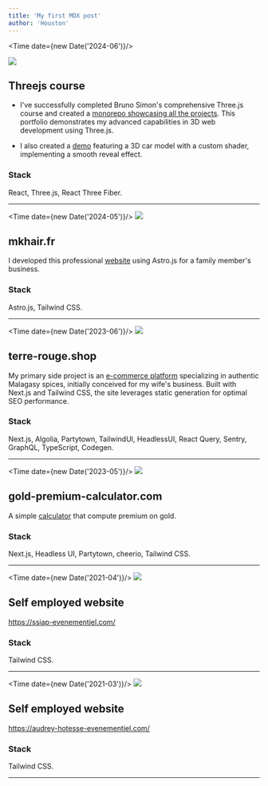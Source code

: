 ```yaml
---
title: 'My first MDX post'
author: 'Houston'
---
```


<Time date={new Date('2024-06')}/>

![](@/assets/threejs-journey.jpeg)

## Threejs course

- I've successfully completed Bruno Simon's comprehensive Three.js course and created a [monorepo showcasing all the projects](https://laurentdellanegra.github.io/threejs-formation/). This portfolio demonstrates my advanced capabilities in 3D web development using Three.js.

- I also created a [demo](https://kitt-3-d.vercel.app/) featuring a 3D car model with a custom shader, implementing a smooth reveal effect.

### <StackIcon className="inline w-4 h-4 mr-3"/> Stack

React, Three.js, React Three Fiber.

---

<Time date={new Date('2024-05')}/>
![](@/assets/mkhair.jpg)

## mkhair.fr

I developed this professional [website](https://www.mkhair.fr/) using Astro.js for a family member's business.

### <StackIcon className="inline w-4 h-4 mr-3"/> Stack

Astro.js, Tailwind CSS.

---

<Time date={new Date('2023-06')}/>
![](@/assets/terre-rouge.png)

## terre-rouge.shop

My primary side project is an [e-commerce platform](https://terre-rouge.shop) specializing in authentic Malagasy spices, initially conceived for my wife's business. Built with Next.js and Tailwind CSS, the site leverages static generation for optimal SEO performance.

### <StackIcon className="inline w-4 h-4 mr-3"/> Stack

Next.js, Algolia, Partytown, TailwindUI, HeadlessUI, React Query, Sentry, GraphQL, TypeScript, Codegen.

---

<Time date={new Date('2023-05')}/>
![](@/assets/gold-premium.png)

## gold-premium-calculator.com

A simple [calculator](https://www.gold-premium-calculator.com/) that compute premium on gold.


### <StackIcon className="inline w-4 h-4 mr-3"/> Stack

Next.js, Headless UI, Partytown, cheerio, Tailwind CSS.

---

<Time date={new Date('2021-04')}/>
![](@/assets/ssiap.png)

## Self employed website

https://ssiap-evenementiel.com/


### <StackIcon className="inline w-4 h-4 mr-3"/> Stack

Tailwind CSS.

---

<Time date={new Date('2021-03')}/>
![](@/assets/audrey.png)

## Self employed website

https://audrey-hotesse-evenementiel.com/


### <StackIcon className="inline w-4 h-4 mr-3"/> Stack

Tailwind CSS.

---
